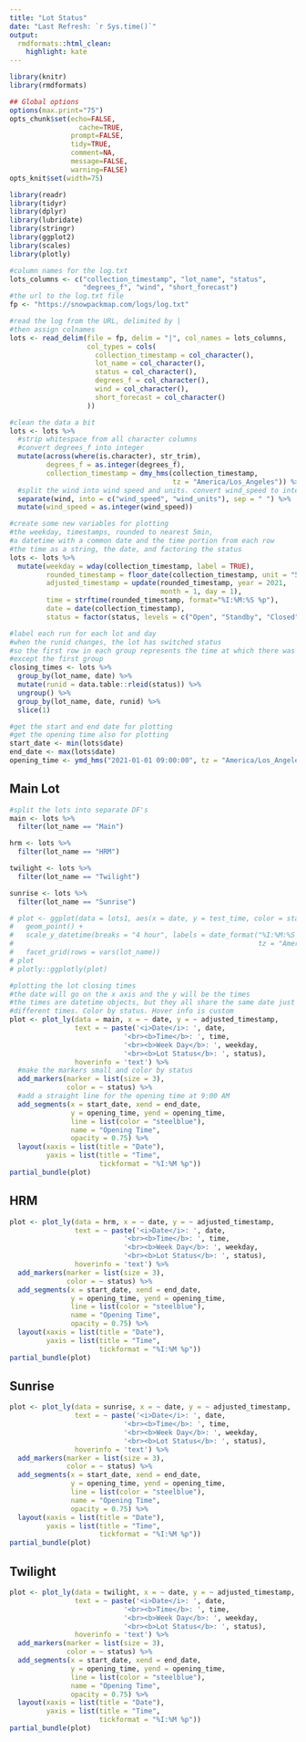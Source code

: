 ---
title: "Lot Status"
date: "Last Refresh: `r Sys.time()`"
output:
  rmdformats::html_clean:
    highlight: kate
---


```{r setup, echo=FALSE, cache=FALSE}
library(knitr)
library(rmdformats)

## Global options
options(max.print="75")
opts_chunk$set(echo=FALSE,
	             cache=TRUE,
               prompt=FALSE,
               tidy=TRUE,
               comment=NA,
               message=FALSE,
               warning=FALSE)
opts_knit$set(width=75)
```
```{r}

library(readr)
library(tidyr)
library(dplyr)
library(lubridate)
library(stringr)
library(ggplot2)
library(scales)
library(plotly)

#column names for the log.txt
lots_columns <- c("collection_timestamp", "lot_name", "status",
                  "degrees_f", "wind", "short_forecast")
#the url to the log.txt file
fp <- "https://snowpackmap.com/logs/log.txt"

#read the log from the URL, delimited by |
#then assign colnames
lots <- read_delim(file = fp, delim = "|", col_names = lots_columns,
                   col_types = cols(
                     collection_timestamp = col_character(),
                     lot_name = col_character(),
                     status = col_character(),
                     degrees_f = col_character(),
                     wind = col_character(),
                     short_forecast = col_character()
                   ))

#clean the data a bit
lots <- lots %>%
  #strip whitespace from all character columns
  #convert degrees_f into integer
  mutate(across(where(is.character), str_trim),
         degrees_f = as.integer(degrees_f),
         collection_timestamp = dmy_hms(collection_timestamp,
                                        tz = "America/Los_Angeles")) %>%
  #split the wind into wind speed and units. convert wind_speed to integer
  separate(wind, into = c("wind_speed", "wind_units"), sep = " ") %>%
  mutate(wind_speed = as.integer(wind_speed))

#create some new variables for plotting
#the weekday, timestamps, rounded to nearest 5min,
#a datetime with a common date and the time portion from each row
#the time as a string, the date, and factoring the status
lots <- lots %>%
  mutate(weekday = wday(collection_timestamp, label = TRUE),
         rounded_timestamp = floor_date(collection_timestamp, unit = "5 mins"),
         adjusted_timestamp = update(rounded_timestamp, year = 2021,
                                     month = 1, day = 1),
         time = strftime(rounded_timestamp, format="%I:%M:%S %p"),
         date = date(collection_timestamp),
         status = factor(status, levels = c("Open", "Standby", "Closed")))

#label each run for each lot and day
#when the runid changes, the lot has switched status
#so the first row in each group represents the time at which there was a change
#except the first group
closing_times <- lots %>%
  group_by(lot_name, date) %>%
  mutate(runid = data.table::rleid(status)) %>%
  ungroup() %>%
  group_by(lot_name, date, runid) %>%
  slice(1)

#get the start and end date for plotting
#get the opening time also for plotting
start_date <- min(lots$date)
end_date <- max(lots$date)
opening_time <- ymd_hms("2021-01-01 09:00:00", tz = "America/Los_Angeles")

```
## Main Lot

```{r}

#split the lots into separate DF's
main <- lots %>%
  filter(lot_name == "Main")

hrm <- lots %>%
  filter(lot_name == "HRM")

twilight <- lots %>%
  filter(lot_name == "Twilight")

sunrise <- lots %>%
  filter(lot_name == "Sunrise")

# plot <- ggplot(data = lots1, aes(x = date, y = test_time, color = status)) +
#   geom_point() +
#   scale_y_datetime(breaks = "4 hour", labels = date_format("%I:%M:%S %p",
#                                                            tz = "America/Los_Angeles")) +
#   facet_grid(rows = vars(lot_name))
# plot
# plotly::ggplotly(plot)

#plotting the lot closing times
#the date will go on the x axis and the y will be the times
#the times are datetime objects, but they all share the same date just
#different times. Color by status. Hover info is custom
plot <- plot_ly(data = main, x = ~ date, y = ~ adjusted_timestamp,
                text = ~ paste('<i>Date</i>: ', date,
                            '<br><b>Time</b>: ', time,
                            '<br><b>Week Day</b>: ', weekday,
                            '<br><b>Lot Status</b>: ', status),
                hoverinfo = 'text') %>%
  #make the markers small and color by status
  add_markers(marker = list(size = 3),
              color = ~ status) %>%
  #add a straight line for the opening time at 9:00 AM
  add_segments(x = start_date, xend = end_date,
               y = opening_time, yend = opening_time,
               line = list(color = "steelblue"),
               name = "Opening Time",
               opacity = 0.75) %>%
  layout(xaxis = list(title = "Date"),
         yaxis = list(title = "Time",
                      tickformat = "%I:%M %p"))
partial_bundle(plot)

```

## HRM

```{r}

plot <- plot_ly(data = hrm, x = ~ date, y = ~ adjusted_timestamp,
                text = ~ paste('<i>Date</i>: ', date,
                            '<br><b>Time</b>: ', time,
                            '<br><b>Week Day</b>: ', weekday,
                            '<br><b>Lot Status</b>: ', status),
                hoverinfo = 'text') %>%
  add_markers(marker = list(size = 3),
              color = ~ status) %>%
  add_segments(x = start_date, xend = end_date,
               y = opening_time, yend = opening_time,
               line = list(color = "steelblue"),
               name = "Opening Time",
               opacity = 0.75) %>%
  layout(xaxis = list(title = "Date"),
         yaxis = list(title = "Time",
                      tickformat = "%I:%M %p"))
partial_bundle(plot)

```

## Sunrise

```{r}

plot <- plot_ly(data = sunrise, x = ~ date, y = ~ adjusted_timestamp,
                text = ~ paste('<i>Date</i>: ', date,
                            '<br><b>Time</b>: ', time,
                            '<br><b>Week Day</b>: ', weekday,
                            '<br><b>Lot Status</b>: ', status),
                hoverinfo = 'text') %>%
  add_markers(marker = list(size = 3),
              color = ~ status) %>%
  add_segments(x = start_date, xend = end_date,
               y = opening_time, yend = opening_time,
               line = list(color = "steelblue"),
               name = "Opening Time",
               opacity = 0.75) %>%
  layout(xaxis = list(title = "Date"),
         yaxis = list(title = "Time",
                      tickformat = "%I:%M %p"))
partial_bundle(plot)

```

## Twilight

```{r}

plot <- plot_ly(data = twilight, x = ~ date, y = ~ adjusted_timestamp,
                text = ~ paste('<i>Date</i>: ', date,
                            '<br><b>Time</b>: ', time,
                            '<br><b>Week Day</b>: ', weekday,
                            '<br><b>Lot Status</b>: ', status),
                hoverinfo = 'text') %>%
  add_markers(marker = list(size = 3),
              color = ~ status) %>%
  add_segments(x = start_date, xend = end_date,
               y = opening_time, yend = opening_time,
               line = list(color = "steelblue"),
               name = "Opening Time",
               opacity = 0.75) %>%
  layout(xaxis = list(title = "Date"),
         yaxis = list(title = "Time",
                      tickformat = "%I:%M %p"))
partial_bundle(plot)

```